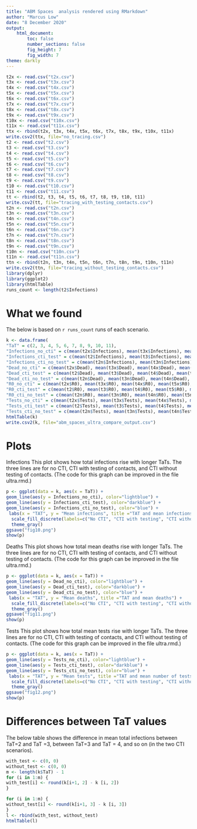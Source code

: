 ```yaml
---
title: "ABM Spaces  analysis rendered using RMarkdown"
author: "Marcus Low"
date: "8 December 2020"
output:
    html_document:  
        toc: false
        number_sections: false
        fig_height: 7
        fig_width: 7
theme: darkly
--- 
```


```R
t2x <- read.csv("t2x.csv")
t3x <- read.csv("t3x.csv")
t4x <- read.csv("t4x.csv")
t5x <- read.csv("t5x.csv")
t6x <- read.csv("t6x.csv")
t7x <- read.csv("t7x.csv")
t8x <- read.csv("t8x.csv")
t9x <- read.csv("t9x.csv")
t10x <- read.csv("t10x.csv")
t11x <- read.csv("t11x.csv")
ttx <- rbind(t2x, t3x, t4x, t5x, t6x, t7x, t8x, t9x, t10x, t11x)
write.csv2(ttx, file="no_tracing.csv")
t2 <- read.csv("t2.csv")
t3 <- read.csv("t3.csv")
t4 <- read.csv("t4.csv")
t5 <- read.csv("t5.csv")
t6 <- read.csv("t6.csv")
t7 <- read.csv("t7.csv")
t8 <- read.csv("t8.csv")
t9 <- read.csv("t9.csv")
t10 <- read.csv("t10.csv")
t11 <- read.csv("t11.csv")
tt <- rbind(t2, t3, t4, t5, t6, t7, t8, t9, t10, t11)
write.csv2(tt, file="tracing_with_testing_contacts.csv")
t2n <- read.csv("t2n.csv")
t3n <- read.csv("t3n.csv")
t4n <- read.csv("t4n.csv")
t5n <- read.csv("t5n.csv")
t6n <- read.csv("t6n.csv")
t7n <- read.csv("t7n.csv")
t8n <- read.csv("t8n.csv")
t9n <- read.csv("t9n.csv")
t10n <- read.csv("t10n.csv")
t11n <- read.csv("t11n.csv")
ttn <- rbind(t2n, t3n, t4n, t5n, t6n, t7n, t8n, t9n, t10n, t11n)
write.csv2(ttn, file="tracing_without_testing_contacts.csv")
library(dplyr)
library(ggplot2)
library(htmlTable)
runs_count <- length(t2$Infections)
```

# What we found

The below is based on `r runs_count` runs of each scenario.

```R
k <- data.frame(
"TaT" = c(2, 3, 4, 5, 6, 7, 8, 9, 10, 11),
"Infections_no_cti" = c(mean(t2x$Infections), mean(t3x$Infections), mean(t4x$Infections), mean(t5x$Infections), mean(t6x$Infections), mean(t7x$Infections), mean(t8x$Infections), mean(t9x$Infections), mean(t10x$Infections), mean(t11x$Infections)),
"Infections_cti_test" = c(mean(t2$Infections), mean(t3$Infections), mean(t4$Infections), mean(t5$Infections), mean(t6$Infections), mean(t7$Infections), mean(t8$Infections), mean(t9$Infections), mean(t10$Infections), mean(t11$Infections)),
"Infections_cti_no_test" = c(mean(t2n$Infections), mean(t3n$Infections), mean(t4n$Infections), mean(t5n$Infections), mean(t6n$Infections), mean(t7n$Infections), mean(t8n$Infections), mean(t9n$Infections), mean(t10n$Infections), mean(t11n$Infections)),
"Dead_no_cti" = c(mean(t2x$Dead), mean(t3x$Dead), mean(t4x$Dead), mean(t5x$Dead), mean(t6x$Dead), mean(t7x$Dead), mean(t8x$Dead), mean(t9x$Dead), mean(t10x$Dead), mean(t11x$Dead)),
"Dead_cti_test" = c(mean(t2$Dead), mean(t3$Dead), mean(t4$Dead), mean(t5$Dead), mean(t6$Dead), mean(t7$Dead), mean(t8$Dead), mean(t9$Dead), mean(t10$Dead), mean(t11$Dead)),
"Dead_cti_no_test" = c(mean(t2n$Dead), mean(t3n$Dead), mean(t4n$Dead), mean(t5n$Dead), mean(t6n$Dead), mean(t7n$Dead), mean(t8n$Dead), mean(t9n$Dead), mean(t10n$Dead), mean(t11n$Dead)),
"R0_no_cti" = c(mean(t2x$R0), mean(t3x$R0), mean(t4x$R0), mean(t5x$R0), mean(t6x$R0), mean(t7x$R0), mean(t8x$R0), mean(t9x$R0), mean(t10x$R0), mean(t11x$R0)),
"R0_cti_test" = c(mean(t2$R0), mean(t3$R0), mean(t4$R0), mean(t5$R0), mean(t6$R0), mean(t7$R0), mean(t8$R0), mean(t9$R0), mean(t10$R0), mean(t11$R0)),
"R0_cti_no_test" = c(mean(t2n$R0), mean(t3n$R0), mean(t4n$R0), mean(t5n$R0), mean(t6n$R0), mean(t7n$R0), mean(t8n$R0), mean(t9n$R0), mean(t10n$R0), mean(t11n$R0)),
"Tests_no_cti" = c(mean(t2x$Tests), mean(t3x$Tests), mean(t4x$Tests), mean(t5x$Tests), mean(t6x$Tests), mean(t7x$Tests), mean(t8x$Tests), mean(t9x$Tests), mean(t10x$Tests), mean(t11x$Tests)),
"Tests_cti_test" = c(mean(t2$Tests), mean(t3$Tests), mean(t4$Tests), mean(t5$Tests), mean(t6$Tests), mean(t7$Tests), mean(t8$Tests), mean(t9$Tests), mean(t10$Tests), mean(t11$Tests)),
"Tests_cti_no_test" = c(mean(t2n$Tests), mean(t3n$Tests), mean(t4n$Tests), mean(t5n$Tests), mean(t6n$Tests), mean(t7n$Tests), mean(t8n$Tests), mean(t9n$Tests), mean(t10n$Tests), mean(t11n$Tests)))
htmlTable(k)
write.csv2(k, file="abm_spaces_ultra_compare_output.csv")
```

# Plots

Infections
This plot shows how total infections rise with longer TaTs. The three lines are for no CTI, CTI with testing of contacts, and CTI without testing of contacts. (The code for this graph can be improved in the file ultra.rmd.) 

```R
p <- ggplot(data = k, aes(x = TaT)) +
geom_line(aes(y = Infections_no_cti), color="lightblue") +
geom_line(aes(y = Infections_cti_test), color="darkblue") +
geom_line(aes(y = Infections_cti_no_test), color="blue") +
 labs(x = "TAT", y = "Mean infections", title ="TAT and mean infections") +
  scale_fill_discrete(labels=c("No CTI", "CTI with testing", "CTI without testing")) +
  theme_gray()
ggsave("fig10.png")
show(p)
```

Deaths
This plot shows how total mean deaths rise with longer TaTs. The three lines are for no CTI, CTI with testing of contacts, and CTI without testing of contacts. (The code for this graph can be improved in the file ultra.rmd.) 

```R
p <- ggplot(data = k, aes(x = TaT)) +
geom_line(aes(y = Dead_no_cti), color="lightblue") +
geom_line(aes(y = Dead_cti_test), color="darkblue") +
geom_line(aes(y = Dead_cti_no_test), color="blue") +
 labs(x = "TAT", y = "Mean deaths", title ="TAT and mean deaths") +
  scale_fill_discrete(labels=c("No CTI", "CTI with testing", "CTI without testing")) +
  theme_gray()
ggsave("fig11.png")
show(p)
```

Tests
This plot shows how total mean tests rise with longer TaTs. The three lines are for no CTI, CTI with testing of contacts, and CTI without testing of contacts. (The code for this graph can be improved in the file ultra.rmd.) 

```R
p <- ggplot(data = k, aes(x = TaT)) +
geom_line(aes(y = Tests_no_cti), color="lightblue") +
geom_line(aes(y = Tests_cti_test), color="darkblue") +
geom_line(aes(y = Tests_cti_no_test), color="blue") +
 labs(x = "TAT", y = "Mean tests", title ="TAT and mean number of tests") +
  scale_fill_discrete(labels=c("No CTI", "CTI with testing", "CTI without testing")) +
  theme_gray()
ggsave("fig12.png")
show(p)
```

# Differences between TaT values

The below table shows the difference in mean total infections between TaT=2 and TaT =3, between TaT=3 and TaT = 4, and so on (in the two CTI scenarios).
```R
with_test <- c(0, 0)
without_test <- c(0, 0)
m <- length(k$TaT) - 1
for (i in 1:m) {
with_test[i] <- round(k[i+1, 2] - k [i, 2]) 
}

for (i in 1:m) {
without_test[i] <- round(k[i+1, 3] - k [i, 3]) 
}
l <- rbind(with_test, without_test)
htmlTable(l)
```

